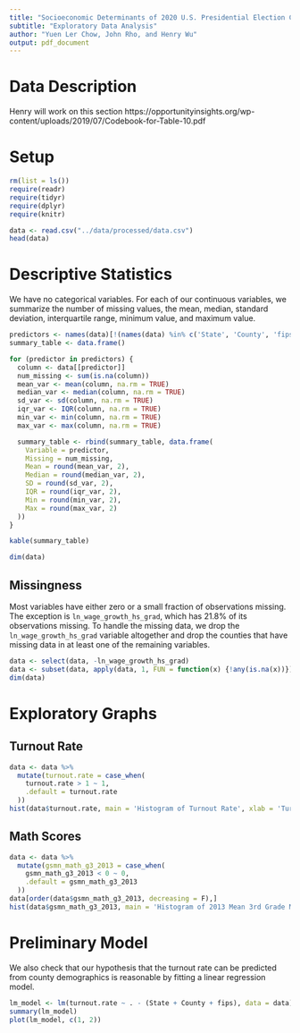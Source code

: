 ```yaml
---
title: "Socioeconomic Determinants of 2020 U.S. Presidential Election County-Level Voter Turnout"
subtitle: "Exploratory Data Analysis"
author: "Yuen Ler Chow, John Rho, and Henry Wu"
output: pdf_document
---
```


# Data Description

Henry will work on this section
https://opportunityinsights.org/wp-content/uploads/2019/07/Codebook-for-Table-10.pdf

# Setup
```r
rm(list = ls())
require(readr)
require(tidyr)
require(dplyr)
require(knitr)
```

```r
data <- read.csv("../data/processed/data.csv")
head(data)
```

# Descriptive Statistics

We have no categorical variables. For each of our continuous variables, we summarize the number of missing values, the mean, median, standard deviation, interquartile range, minimum value, and maximum value.

```r
predictors <- names(data)[!(names(data) %in% c('State', 'County', 'fips'))]
summary_table <- data.frame()

for (predictor in predictors) {
  column <- data[[predictor]]
  num_missing <- sum(is.na(column))
  mean_var <- mean(column, na.rm = TRUE)
  median_var <- median(column, na.rm = TRUE)
  sd_var <- sd(column, na.rm = TRUE)
  iqr_var <- IQR(column, na.rm = TRUE)
  min_var <- min(column, na.rm = TRUE)
  max_var <- max(column, na.rm = TRUE)

  summary_table <- rbind(summary_table, data.frame(
    Variable = predictor,
    Missing = num_missing,
    Mean = round(mean_var, 2),
    Median = round(median_var, 2),
    SD = round(sd_var, 2),
    IQR = round(iqr_var, 2),
    Min = round(min_var, 2),
    Max = round(max_var, 2)
  ))
}

kable(summary_table)

dim(data)
```
## Missingness

Most variables have either zero or a small fraction of observations missing. The exception is `ln_wage_growth_hs_grad`, which has 21.8% of its observations missing. To handle the missing data, we drop the `ln_wage_growth_hs_grad` variable altogether and drop the counties that have missing data in at least one of the remaining variables.
```r
data <- select(data, -ln_wage_growth_hs_grad)
data <- subset(data, apply(data, 1, FUN = function(x) {!any(is.na(x))}))
dim(data)
```

# Exploratory Graphs

## Turnout Rate
```r
data <- data %>%
  mutate(turnout.rate = case_when(
    turnout.rate > 1 ~ 1,
    .default = turnout.rate
  ))
hist(data$turnout.rate, main = 'Histogram of Turnout Rate', xlab = 'Turnout Rate')
```

## Math Scores
```r
data <- data %>%
  mutate(gsmn_math_g3_2013 = case_when(
    gsmn_math_g3_2013 < 0 ~ 0,
    .default = gsmn_math_g3_2013
  ))
data[order(data$gsmn_math_g3_2013, decreasing = F),]
hist(data$gsmn_math_g3_2013, main = 'Histogram of 2013 Mean 3rd Grade Math Scores', xlab = 'Mean Grade')
```

# Preliminary Model

We also check that our hypothesis that the turnout rate can be predicted from county demographics is reasonable by fitting a linear regression model.
```r
lm_model <- lm(turnout.rate ~ . - (State + County + fips), data = data)
summary(lm_model)
plot(lm_model, c(1, 2))
```
